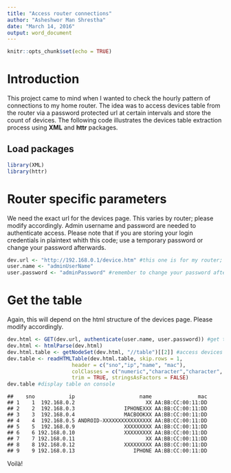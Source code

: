 ```yaml
---
title: "Access router connections"
author: "Asheshwor Man Shrestha"
date: "March 14, 2016"
output: word_document
---
```


```r
knitr::opts_chunk$set(echo = TRUE)
```

# Introduction

This project came to mind when I wanted to check the hourly pattern of connections to my home router. The idea was to access devices table from the router via a password protected url at certain intervals and store the count of devices. The following code illustrates the devices table extraction process using **XML** and **httr** packages. 

## Load packages

```r
library(XML)
library(httr)
```

# Router specific parameters

We need the exact url for the devices page. This varies by router; please modify accordingly. Admin username and password are needed to authenticate access. Please note that if you are storing your login credentials in plaintext whith this code; use a temporary password or change your password afterwards.

```r
dev.url <- "http://192.168.0.1/device.htm" #this one is for my router; modify accordingly
user.name <- "adminUserName"
user.password <- "adminPassword" #remember to change your password afterwards
```

# Get the table

Again, this will depend on the html structure of the devices page. Please modify accordingly.

```r
dev.html <- GET(dev.url, authenticate(user.name, user.password)) #get the html
dev.html <- htmlParse(dev.html)
dev.html.table <- getNodeSet(dev.html, "//table")[[2]] #access devices table
dev.table <- readHTMLTable(dev.html.table, skip.rows = 1,
                     header = c("sno","ip","name", "mac"),
                     colClasses = c("numeric","character","character", "character"),
                     trim = TRUE, stringsAsFactors = FALSE)
dev.table #display table on console
```

```
##    sno           ip                     name               mac
## 1    1  192.168.0.2                       XX AA:BB:CC:00:11:DD
## 2    2  192.168.0.3                IPHONEXXX AA:BB:CC:00:11:DD
## 3    3  192.168.0.4                MACBOOKXX AA:BB:CC:00:11:DD
## 4    4  192.168.0.5 ANDROID-XXXXXXXXXXXXXXXX AA:BB:CC:00:11:DD
## 5    5  192.168.0.9                XXXXXXXXX AA:BB:CC:00:11:DD
## 6    6 192.168.0.10                XXXXXXXXX AA:BB:CC:00:11:DD
## 7    7 192.168.0.11                       XX AA:BB:CC:00:11:DD
## 8    8 192.168.0.12                XXXXXXXXX AA:BB:CC:00:11:DD
## 9    9 192.168.0.13                   IPHONE AA:BB:CC:00:11:DD
```

Voilà!

